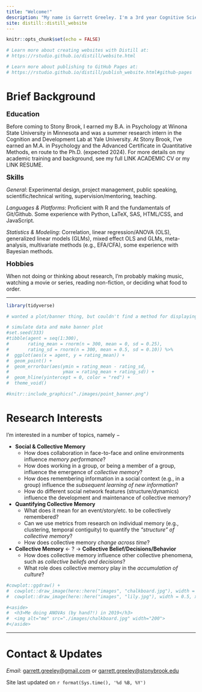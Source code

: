 ```yaml
---
title: "Welcome!"
description: "My name is Garrett Greeley. I'm a 3rd year Cognitive Science Ph.D. student at Stony Brook University. I'm interested in collective/social memory, learning, and quantiative methods."
site: distill::distill_website
---
```


```r
knitr::opts_chunk$set(echo = FALSE)

# Learn more about creating websites with Distill at:
# https://rstudio.github.io/distill/website.html

# Learn more about publishing to GitHub Pages at:
# https://rstudio.github.io/distill/publish_website.html#github-pages

```

# Brief Background

<font size="4"> **Education**</font>

Before coming to Stony Brook, I earned my B.A. in Psychology at Winona State University in Minnesota and was a summer research intern in the Cognition and Development Lab at Yale University. At Stony Brook, I've earned an M.A. in Psychology and the Advanced Certificate in Quantitative Methods, en route to the Ph.D. (expected 2024). For more details on my academic training and background, see my full LINK ACADEMIC CV or my LINK RESUME.

<font size="4"> **Skills**</font>

*General*: Experimental design, project management, public speaking, scientific/technical writing, supervision/mentoring, teaching. 

*Languages & Platforms*: Proficient with R and the fundamentals of Git/Github. Some experience with Python, LaTeX, SAS, HTML/CSS, and JavaScript.

*Statistics & Modeling*: Correlation, linear regression/ANOVA (OLS), generalized linear models (GLMs), mixed effect OLS and GLMs, meta-analysis, multivariate methods (e.g., EFA/CFA), some experience with Bayesian methods. 

<font size="4"> **Hobbies**</font>

When not doing or thinking about research, I'm probably making music, watching a movie or series, reading non-fiction, or deciding what food to order.

---

```r
library(tidyverse)
```

```r

# wanted a plot/banner thing, but couldn't find a method for displaying nicely

# simulate data and make banner plot
#set.seed(333)
#tibble(agent = seq(1:300),
#       rating_mean = rnorm(n = 300, mean = 0, sd = 0.25),
#       rating_sd = rnorm(n = 300, mean = 0.5, sd = 0.10)) %>%
#  ggplot(aes(x = agent, y = rating_mean)) +
#  geom_point() +
#  geom_errorbar(aes(ymin = rating_mean - rating_sd,
#                    ymax = rating_mean + rating_sd)) +
#  geom_hline(yintercept = 0, color = "red") +
#  theme_void()

#knitr::include_graphics("./images/point_banner.png")
```

# Research Interests

I'm interested in a number of topics, namely $-$

- **Social & Collective Memory**
  - How does collaboration in face-to-face and online environments influence *memory performance*?
  - How does working in a group, or being a member of a group, influence the emergence of *collective memory*?
  - How does remembering information in a social context (e.g., in a group) influence the *subsequent learning of new information*?
  - How do different social network features (structure/dynamics) influence the development and maintenance of collective memory?
  
- **Quantifying Collective Memory**
  - What does it mean for an event/story/etc. to be collectively remembered?
  - Can we use metrics from research on individual memory (e.g., clustering, temporal contiguity) to quantify the *"structure" of collective memory*?
  - How does collective memory *change across time*?
  
- **Collective Memory** $\leftarrow$ ? $\rightarrow$ **Collective Belief/Decisions/Behavior**
  - How does collective memory influence other collective phenomena, such as *collective beliefs and decisions*?
  - What role does collective memory play in the *accumulation of culture*?
  

```r
#cowplot::ggdraw() + 
#  cowplot::draw_image(here::here("images", "chalkboard.jpg"), width = 0.5) + 
#  cowplot::draw_image(here::here("images", "lily.jpg"), width = 0.5, x = 0.51)
```

```r
#<aside>
#  <h3>Me doing ANOVAs (by hand?!) in 2019</h3>
#  <img alt="me" src="./images/chalkboard.jpg" width="200">
#</aside>
```

---

# Contact & Updates

*Email*: [garrett.greeley@gmail.com](garrett.greeley@gmail.com) or [garrett.greeley@stonybrook.edu](garrett.greeley@stonybrook.edu)

Site last updated on `r format(Sys.time(), '%d %B, %Y')`